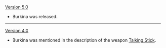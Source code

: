{{Change History/Header}}
[[Version 5.0]]
* Burkina was released.
----
[[Version 4.0]]
* Burkina was mentioned in the description of the weapon [[Talking Stick]].